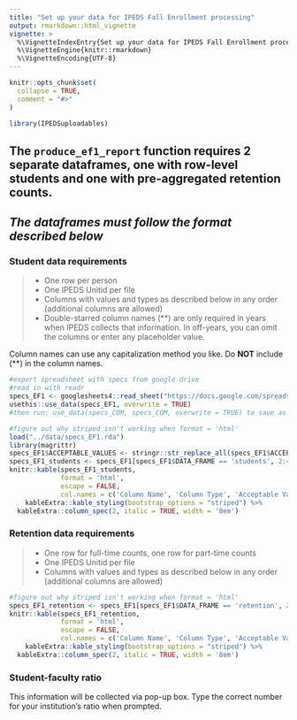 ```yaml
---
title: "Set up your data for IPEDS Fall Enrollment processing"
output: rmarkdown::html_vignette
vignette: >
  %\VignetteIndexEntry{Set up your data for IPEDS Fall Enrollment processing}
  %\VignetteEngine{knitr::rmarkdown}
  %\VignetteEncoding{UTF-8}
---
```


```r
knitr::opts_chunk$set(
  collapse = TRUE,
  comment = "#>"
)
```

```r
library(IPEDSuploadables)
```

## The `produce_ef1_report` function requires 2 separate dataframes, one with row-level students and one with pre-aggregated retention counts.  
## *The dataframes must follow the format described below*



### Student data requirements

>
* One row per person
* One IPEDS Unitid per file
* Columns with values and types as described below in any order (additional columns are allowed)
* Double-starred column names (**) are only required in years when IPEDS collects that information. In off-years, you can omit the columns or enter any placeholder value. 

Column names can use any capitalization method you like. Do **NOT** include (**) in the column names.


```r
#export spreadsheet with specs from google drive
#read in with readr
specs_EF1 <- googlesheets4::read_sheet("https://docs.google.com/spreadsheets/d/1XVcGKtrAwsgKRYvqrbzO13-w8_u3IB2oYft-F5Psxx4/edit", sheet = 1)
usethis::use_data(specs_EF1, overwrite = TRUE)
#then run: use_data(specs_COM, specs_COM, overwrite = TRUE) to save as .rda and replace the old file
```

```r
#figure out why striped isn't working when format = 'html'
load("../data/specs_EF1.rda")
library(magrittr)
specs_EF1$ACCEPTABLE_VALUES <- stringr::str_replace_all(specs_EF1$ACCEPTABLE_VALUES, pattern = "\\n", replacement = "<br>")
specs_EF1_students <- specs_EF1[specs_EF1$DATA_FRAME == 'students', 2:4]
knitr::kable(specs_EF1_students,
             format = 'html',
             escape = FALSE,
             col.names = c('Column Name', 'Column Type', 'Acceptable Value - Definition')) %>%
    kableExtra::kable_styling(bootstrap_options = "striped") %>%
  kableExtra::column_spec(2, italic = TRUE, width = '8em')

```



### Retention data requirements 

>
* One row for full-time counts, one row for part-time counts
* One IPEDS Unitid per file
* Columns with values and types as described below in any order (additional columns are allowed)


```r
#figure out why striped isn't working when format = 'html'
specs_EF1_retention <- specs_EF1[specs_EF1$DATA_FRAME == 'retention', 2:4]
knitr::kable(specs_EF1_retention,
             format = 'html',
             escape = FALSE,
             col.names = c('Column Name', 'Column Type', 'Acceptable Value - Definition')) %>%
    kableExtra::kable_styling(bootstrap_options = "striped") %>%
  kableExtra::column_spec(2, italic = TRUE, width = '8em')

```

### Student-faculty ratio

This information will be collected via pop-up box. Type the correct number for your institution's ratio when prompted.

